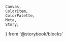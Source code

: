     Canvas,
    ColorItem,
    ColorPalette,
    Meta,
    Story,
} from '@storybook/blocks'


<Meta title="Foundation/Colors/Shades/Primary" />

<ColorPalette>
    <ColorItem
        title="Primary"
        subtitle="190-100"
        colors={{
            190: colors['shade-primary']['190'],
            180: colors['shade-primary']['180'],
            170: colors['shade-primary']['170'],
            160: colors['shade-primary']['160'],
            150: colors['shade-primary']['150'],
            140: colors['shade-primary']['140'],
            130: colors['shade-primary']['130'],
            120: colors['shade-primary']['120'],
            110: colors['shade-primary']['110'],
            100: colors['shade-primary'].DEFAULT,
        }}
    />
    <ColorItem
        title="Primary"
        subtitle="90-10"
        colors={{
            90: colors['shade-primary']['90'],
            80: colors['shade-primary']['80'],
            70: colors['shade-primary']['70'],
            60: colors['shade-primary']['60'],
            50: colors['shade-primary']['50'],
            40: colors['shade-primary']['40'],
            30: colors['shade-primary']['30'],
            20: colors['shade-primary']['20'],
            10: colors['shade-primary']['20'],
        }}
    />
</ColorPalette>
